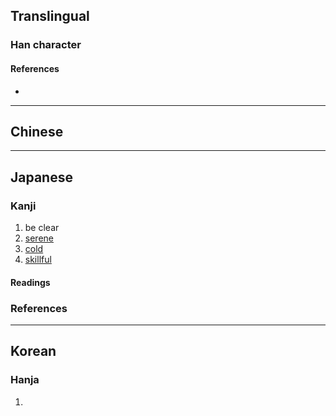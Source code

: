 {{character info}}
==Translingual==

===Han character===
{{Han char|rn=15|rad=冫|as=04|asj=5|sn=6|snj=7|four=|canj=IMMVH|ids=⿰冫牙}}

====References====
* {{Han ref|kx=0131.291|dkj=01615|dj=0294.180|hdz=10295.051|uh=51B4|ud=20916}}

----

==Chinese==
{{zh-see|冱|v}}

----

==Japanese==
{{ja-kanji forms-IVS
|vs1=02
|vs2=04
|col-vs1=aj
|col-vs2=hdmj
|pic-vs1=U51b4-kyu.svg
|ref={{R:Kanjipedia|0002091100}}
}}

===Kanji===
{{ja-kanji|grade=|rs=冫04}}

# be clear
# [[serene]]
# [[cold]]
# [[skillful]]

====Readings====
{{ja-readings
|goon=ご
|kanon=こ
|kun=さ-える, こお-る, ひ-える
|nanori=さえ
}}

===References===
<references/>

----

==Korean==

===Hanja===
{{ko-hanja|hangeul=호|rv=ho|mr=ho}}

# {{rfdef|ko|sort=冫04}}